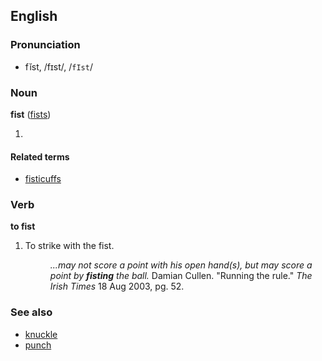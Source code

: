 ==English==
===Pronunciation===
*fĭst, /fɪst/, /<tt>fIst</tt>/

===Noun===
'''fist''' ([[fists]])

# {{substub}}

====Related terms====
*[[fisticuffs]]<!-- surely related but check -->

===Verb===
'''to fist'''

#To strike with the fist. 
#:''...may not score a point with his open hand(s), but may score a point by '''fisting''' the ball.'' Damian Cullen. "Running the rule." ''The Irish Times'' 18 Aug 2003, pg. 52.

===See also===
*[[knuckle]]
*[[punch]]